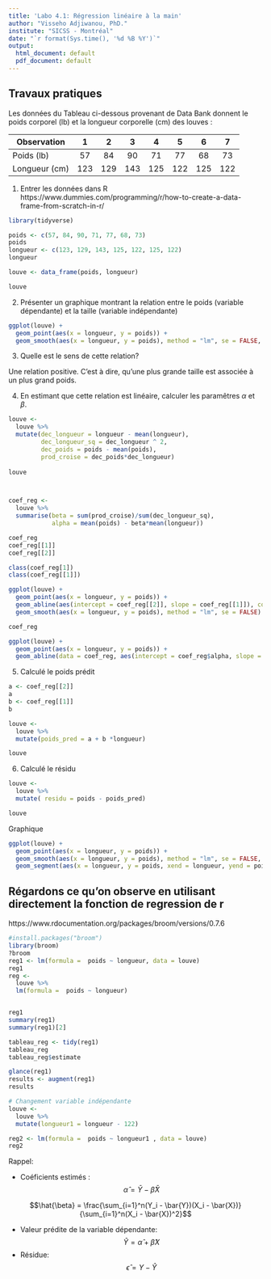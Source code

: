 ```yaml
---
title: 'Labo 4.1: Régression linéaire à la main'
author: "Visseho Adjiwanou, PhD."
institute: "SICSS - Montréal"
date: "`r format(Sys.time(), '%d %B %Y')`"
output:
  html_document: default
  pdf_document: default
---
```


## Travaux pratiques

Les données du Tableau ci-dessous provenant de Data Bank donnent le poids corporel (lb) et la longueur corporelle (cm) des louves :

| Observation | 1 | 2| 3| 4|5| 6| 7|
|-------------|:---:|:---:|:---:|:---:|:---:|:---:|:---:|
|Poids (lb)   | 57 | 84| 90|	71|	77	|68|	73|
|Longueur (cm)  |123 | 129| 143|	125|	122|	125|	122|

1. Entrer les données dans R
https://www.dummies.com/programming/r/how-to-create-a-data-frame-from-scratch-in-r/

```r

library(tidyverse)

poids <- c(57, 84, 90, 71, 77, 68, 73)
poids
longueur <- c(123, 129, 143, 125, 122, 125, 122)
longueur

louve <- data_frame(poids, longueur)

louve
```

2. Présenter un graphique montrant la relation entre le poids (variable dépendante) et la taille (variable indépendante)

```r

ggplot(louve) +
  geom_point(aes(x = longueur, y = poids)) +
  geom_smooth(aes(x = longueur, y = poids), method = "lm", se = FALSE, size = .5)

```

3. Quelle  est le sens de cette relation?

Une relation positive. C'est à dire, qu'une plus grande taille est associée à un plus grand poids.

4. En estimant que cette relation est linéaire, calculer les paramêtres $\alpha$ et $\beta$.


```r

louve <-
  louve %>% 
  mutate(dec_longueur = longueur - mean(longueur),
         dec_longueur_sq = dec_longueur ^ 2,
         dec_poids = poids - mean(poids),
         prod_croise = dec_poids*dec_longueur)
  
louve



coef_reg <- 
  louve %>% 
  summarise(beta = sum(prod_croise)/sum(dec_longueur_sq),
            alpha = mean(poids) - beta*mean(longueur))

coef_reg
coef_reg[[1]]
coef_reg[[2]]

class(coef_reg[1])
class(coef_reg[[1]])
```

```r

ggplot(louve) +
  geom_point(aes(x = longueur, y = poids)) +
  geom_abline(aes(intercept = coef_reg[[2]], slope = coef_reg[[1]]), color = "red") +
  geom_smooth(aes(x = longueur, y = poids), method = "lm", se = FALSE)

```
```r
coef_reg

ggplot(louve) +
  geom_point(aes(x = longueur, y = poids)) +
  geom_abline(data = coef_reg, aes(intercept = coef_reg$alpha, slope = coef_reg$beta), color = "red")

```



5. Calculé le poids prédit

```r
a <- coef_reg[[2]]
a
b <- coef_reg[[1]]
b

louve <-
  louve %>% 
  mutate(poids_pred = a + b	*longueur)

louve
```

6. Calculé le résidu

```r

louve <-
  louve %>% 
  mutate( residu = poids - poids_pred)

louve

```

Graphique 

```r

ggplot(louve) +
  geom_point(aes(x = longueur, y = poids)) +
  geom_smooth(aes(x = longueur, y = poids), method = "lm", se = FALSE, size = .5) +
  geom_segment(aes(x = longueur, y = poids, xend = longueur, yend = poids_pred), color = "red")

```


## Régardons ce qu'on observe en utilisant directement la fonction de regression de r

https://www.rdocumentation.org/packages/broom/versions/0.7.6

```r
#install.packages("broom")
library(broom)
?broom
reg1 <- lm(formula =  poids ~ longueur, data = louve)
reg1
reg <- 
  louve %>% 
  lm(formula =  poids ~ longueur)


reg1
summary(reg1)
summary(reg1)[2]

tableau_reg <- tidy(reg1)
tableau_reg
tableau_reg$estimate

glance(reg1)
results <- augment(reg1)
results

# Changement variable indépendante
louve <-
  louve %>% 
  mutate(longueur1 = longueur - 122)

reg2 <- lm(formula =  poids ~ longueur1 , data = louve)
reg2
```



Rappel: 

- Coéficients estimés : $$\hat{\alpha} = \bar{Y} -  \hat{\beta} \bar{X}$$

$$\hat{\beta} = \frac{\sum_{i=1}^n(Y_i - \bar{Y})(X_i - \bar{X})}{\sum_{i=1}^n(X_i - \bar{X})^2}$$

- Valeur prédite de la variable dépendante: $$\hat{Y} = \hat{\alpha} +  \hat{\beta} X$$
- Résidue: $$\hat{\epsilon} = Y - \hat{Y}$$